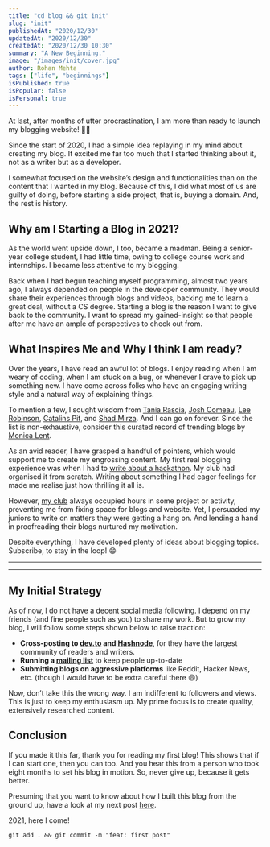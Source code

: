 ```yaml
---
title: "cd blog && git init"
slug: "init"
publishedAt: "2020/12/30"
updatedAt: "2020/12/30"
createdAt: "2020/12/30 10:30"
summary: "A New Beginning."
image: "/images/init/cover.jpg"
author: Rohan Mehta
tags: ["life", "beginnings"]
isPublished: true
isPopular: false
isPersonal: true
---
```


At last, after months of utter procrastination, I am more than ready to launch my blogging website! 🎉🎉

Since the start of 2020, I had a simple idea replaying in my mind about creating my blog. It excited me far too much that I started thinking about it, not as a writer but as a developer.

I somewhat focused on the website’s design and functionalities than on the content that I wanted in my blog. Because of this, I did what most of us are guilty of doing, before starting a side project, that is, buying a domain. And, the rest is history.

## Why am I Starting a Blog in 2021?

As the world went upside down, I too, became a madman. Being a senior-year college student, I had little time, owing to college course work and internships. I became less attentive to my blogging.

Back when I had begun teaching myself programming, almost two years ago, I always depended on people in the developer community. They would share their experiences through blogs and videos, backing me to learn a great deal, without a CS degree. Starting a blog is the reason I want to give back to the community. I want to spread my gained-insight so that people after me have an ample of perspectives to check out from.

## What Inspires Me and Why I think I am ready?

Over the years, I have read an awful lot of blogs. I enjoy reading when I am weary of coding, when I am stuck on a bug, or whenever I crave to pick up something new. I have come across folks who have an engaging writing style and a natural way of explaining things.

To mention a few, I sought wisdom from [Tania Rascia](https://taniarascia.com/), [Josh Comeau](https://www.joshwcomeau.com/), [Lee Robinson](https://leerob.io/), [Catalins Pit](https://catalins.tech/), and [Shad Mirza](https://iamshadmirza.com/). And I can go on forever. Since the list is non-exhaustive, consider this curated record of trending blogs by [Monica Lent](https://bloggingfordevs.com/).

As an avid reader, I have grasped a handful of pointers, which would support me to create my engrossing content. My first real blogging experience was when I had to [write about a hackathon](https://medium.com/dsckiet/mlh-local-hack-day-2019-hack-status-200-how-we-organized-our-first-hackathon-from-scratch-29deb4c203f9). My club had organised it from scratch. Writing about something I had eager feelings for made me realise just how thrilling it all is.

However, [my club](https://dsckiet.com/) always occupied hours in some project or activity, preventing me from fixing space for blogs and website. Yet, I persuaded my juniors to write on matters they were getting a hang on. And lending a hand in proofreading their blogs nurtured my motivation.

Despite everything, I have developed plenty of ideas about blogging topics. Subscribe, to stay in the loop! 😄

<hr />
<NewsletterForm />
<hr />

## My Initial Strategy

As of now, I do not have a decent social media following.
I depend on my friends (and fine people such as you) to share my work. But to grow
my blog, I will follow some steps shown below to raise traction:

- **Cross-posting to [dev.to](https://dev.to/rhnmht30) and [Hashnode](https://rhnmht30.hashnode.dev/)**, for they have the largest community of readers and writers.
- **Running a [mailing list](/newsletter)** to keep people up-to-date
- **Submitting blogs on aggressive platforms** like Reddit, Hacker News, etc. (though I would have to be extra careful there 😅)

Now, don’t take this the wrong way. I am indifferent to followers and views. This is just to keep my enthusiasm up. My prime focus is to create quality, extensively researched content.

## Conclusion

If you made it this far, thank you for reading my first blog! This shows that if I can start one, then you can too. And you hear this from a person who took eight months to set his blog in motion. So, never give up, because it gets better.

Presuming that you want to know about how I built this blog from the ground up, have a look at my next post [here](/blog/i-over-engineered-my-blog).

2021, here I come!

`git add . && git commit -m "feat: first post"`
